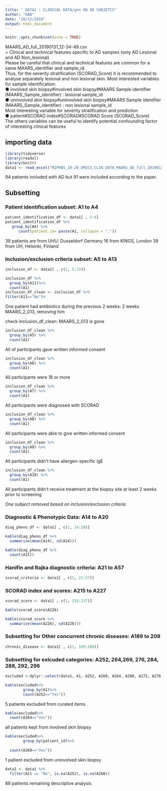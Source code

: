 ```yaml
---
title: " DATA1 : CLINICAL DATA/gen ON AD SUBJETCS"
author: "GAB"
date: "10/12/2019"
output: html_document
---
```


```r
knitr::opts_chunk$set(echo = TRUE)
```
MAARS_AD_full_20190131_12-34-49.csv  
= Clinical and technical features specific to AD samples (only AD Lesional and AD Non_lesional)  
Please be careful that clinical and technical features are common for a same MAARS_identifier and sample_id.  
Thus, for the severity stratification (SCORAD_Score) it is recommended to analyse separately lesional and non lesional skin.
Most interested variables for sample identification:  
● involved skin biopsy#involved skin biopsy#MAARS Sample identifier (MAARS_Sample_identifier) : lesional sample_id    
● uninvolved skin biopsy#uninvolved skin biopsy#MAARS Sample identifier (MAARS_Sample_identifier) : non lesional sample_id    
Most interesting variable for severity stratification and prediction  
● patient#SCORAD index#SCORAD#SCORAD Score (SCORAD_Score)  
The others variables can be useful to identify potential confounding factor of interesting clinical features  

## importing data
```r
library(tidyverse)
library(readxl)
library(knitr)
data1 <- read_excel("M2PHDS_19-20_OMICS_CLIN_DATA_MAARS_AD_full_20190131_12-34-49_backup.xlsx")
```
94 patients included with AD but 91 were included according to the paper.

## Subsetting
### Patient identification subset: A1 to A4
```r
patient_identification_df <- data1[ , 1:4]
patient_identification_df %>%
   group_by(A4) %>%
      count(patient_id= paste(A1, collapse = ","))
```
39 patients are from UHU: Dusseldorf Germany
16 from KINGS, London
39 from UH, Helsinki, Finland  

### Inclusion/exclusion criteria subset: A5 to A13
```r
inclusion_df <- data1[ , c(1, 5:13)]
```


```r
inclusion_df %>% 
  group_by(A11)%>%
  count(A1)
inclusion_df_clean <- inclusion_df %>%
filter(A11=="No")#
```
One patient had antibiotics during the previous 2 weeks: 2 weeks MAARS_2_013, removing him

check inclusion_df_clean: MAARS_2_013 is gone
```r
inclusion_df_clean %>%
  group_by(A5) %>%
  count(A1)

```
All of participants gave written informed consent  

```r
inclusion_df_clean %>%
  group_by(A6) %>%
  count(A1)
```
All participants were 18 or more 


```r
inclusion_df_clean %>%
  group_by(A7) %>%
  count(A1)
```
All participants were diagnosed with SCORAD

```r
inclusion_df_clean %>%
  group_by(A8) %>%
  count(A1)
```
All participants were able to give written informed consent

```r
inclusion_df_clean %>%
  group_by(A9) %>%
  count(A1)
```
All participants didn't have allergen-specific IgE

```r
inclusion_df_clean %>%
  group_by(A10) %>%
  count(A1)
```
All participants didn't receive treatment at the biopsy site at least 2 weeks prior to screening 

*One subject removed based on inclusion/exclusion criteria*

### Diagnostic & Phenotypic Data: A14 to A20

```r
diag_pheno_df <- data1[ , c(1, 14:20)]
```

```r
kable(diag_pheno_df %>%
  summarise(mean(A14), sd(A14)))
```

```r
kable(diag_pheno_df %>%
  count(A15))
```

### Hanifin and Rajka diagnostic criteria: A21 to A57
```r
scorad_criteria <- data1[ , c(1, 21:57)]
```

### SCORAD index and scores: A215 to A227
```r
scorad_score <- data1[ , c(1, 215:227)]

```

```r
kable(scorad_score$A226)

kable(scorad_score %>%
  summarise(mean(A226), sd(A226)))
```

### Subsetting for Other concurrent chronic diseases: A189 to 208
```r
chronic_disease <- data1[ , c(1, 189:208)]
```

### Subsetting for exlcuded categories: A252, 264,269, 276, 284, 288, 292, 296

```r
excluded <-dplyr::select(data1, A1, A252, A260, A264, A268, A272, A276, A280,A284, A288, A292, A296)
```


```r
kable(excluded%>%
        group_by(A1)%>%
        count(A252=="Yes"))
```
5 patients excluded from curated items

```r
kable(excluded%>%
  count(A264=="Yes"))
```
all patients kept from involved skin biopsy

```r
kable(excluded%>%
        group_by(patient_id)%>%
        
  count(A268=="Yes"))
```
1 patient excluded from uninvolved skin biopsy

```r
data1 <- data1 %>%
  filter(A11 == "No", is.na(A252), is.na(A268))

```

88 patients remaining
descriptive analysis


```r
```

